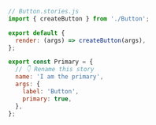 ```js
// Button.stories.js
import { createButton } from './Button';

export default {
  render: (args) => createButton(args),
};

export const Primary = {
  // 👇 Rename this story
  name: 'I am the primary',
  args: {
    label: 'Button',
    primary: true,
  },
};
```
